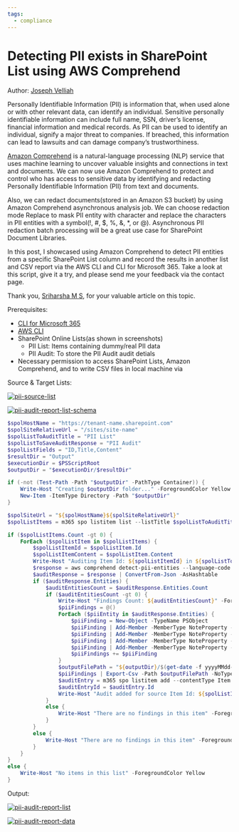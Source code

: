 ```yaml
---
tags:
  - compliance
---
```



# Detecting PII exists in SharePoint List using AWS Comprehend

Author: [Joseph Velliah](https://blog.josephvelliah.com/detecting-pii-exist-in-sharepoint-list-using-aws-comprehend)

Personally Identifiable Information (PII) is information that, when used alone or with other relevant data, can identify an individual. Sensitive personally identifiable information can include full name, SSN, driver’s license, financial information and medical records. As PII can be used to identify an individual, signify a major threat to companies. If breached, this information can lead to lawsuits and can damage company’s trustworthiness.

[Amazon Comprehend](https://aws.amazon.com/comprehend/) is a natural-language processing (NLP) service that uses machine learning to uncover valuable insights and connections in text and documents. We can now use Amazon Comprehend to protect and control who has access to sensitive data by identifying and redacting Personally Identifiable Information (PII) from text and documents.

Also, we can redact documents(stored in an Amazon S3 bucket) by using Amazon Comprehend asynchronous analysis job. We can choose redaction mode Replace to mask PII entity with character and replace the characters in PII entities with a symbol(!, #, $, %, &, \*, or @). Asynchronous PII redaction batch processing will be a great use case for SharePoint Document Libraries.

In this post, I showcased using Amazon Comprehend to detect PII entities from a specific SharePoint List column and record the results in another list and CSV report via the AWS CLI and CLI for Microsoft 365. Take a look at this script, give it a try, and please send me your feedback via the contact page.

Thank you, [Sriharsha M S](https://aws.amazon.com/blogs/machine-learning/detecting-and-redacting-pii-using-amazon-comprehend/), for your valuable article on this topic.

Prerequisites:

- [CLI for Microsoft 365](https://pnp.github.io/cli-microsoft365/)
- [AWS CLI](https://aws.amazon.com/cli/)
- SharePoint Online Lists(as shown in screenshots)
  - PII List: Items containing dummy/real PII data
  - PII Audit: To store the PII Audit audit detials
- Necessary permission to access SharePoint Lists, Amazon Comprehend, and to write CSV files in local machine via

Source & Target Lists:

[![pii-source-list](../../../images/sample-scripts/detecting-pii-exists-in-splist-column/pii-source-list.png)](../../../images/sample-scripts/detecting-pii-exists-in-splist-column/pii-source-list.png)

[![pii-audit-report-list-schema](../../../images/sample-scripts/detecting-pii-exists-in-splist-column/pii-audit-report-list-schema.png)](../../../images/sample-scripts/detecting-pii-exists-in-splist-column/pii-audit-report-list-schema.png)

<Tabs>
  <TabItem value="PowerShell">

  ```powershell
  $spolHostName = "https://tenant-name.sharepoint.com"
  $spolSiteRelativeUrl = "/sites/site-name"
  $spolListToAuditTitle = "PII List"
  $spolListToSaveAuditResponse = "PII Audit"
  $spolListFields = "ID,Title,Content"
  $resultDir = "Output"
  $executionDir = $PSScriptRoot
  $outputDir = "$executionDir/$resultDir"

  if (-not (Test-Path -Path "$outputDir" -PathType Container)) {
      Write-Host "Creating $outputDir folder..." -ForegroundColor Yellow
      New-Item -ItemType Directory -Path "$outputDir"
  }

  $spolSiteUrl = "${spolHostName}${spolSiteRelativeUrl}"
  $spolListItems = m365 spo listitem list --listTitle $spolListToAuditTitle --webUrl $spolSiteUrl --fields $spolListFields -o json | ConvertFrom-Json -AsHashtable

  if ($spolListItems.Count -gt 0) {
      ForEach ($spolListItem in $spolListItems) {
          $spolListItemId = $spolListItem.Id
          $spolListItemContent = $spolListItem.Content
          Write-Host "Auditing Item Id: ${spolListItemId} in ${spolListToAuditTitle}" -ForegroundColor Green
          $response = aws comprehend detect-pii-entities --language-code en --text $spolListItemContent
          $auditResponse = $response | ConvertFrom-Json -AsHashtable
          if ($auditResponse.Entities) {
              $auditEntitiesCount = $auditResponse.Entities.Count
              if ($auditEntitiesCount -gt 0) {
                  Write-Host "Findings Count: ${auditEntitiesCount}" -ForegroundColor Magenta
                  $piiFindings = @()
                  ForEach ($piiEntity in $auditResponse.Entities) {
                      $piiFinding = New-Object -TypeName PSObject
                      $piiFinding | Add-Member -MemberType NoteProperty -Name "Score" -Value $piiEntity.Score
                      $piiFinding | Add-Member -MemberType NoteProperty -Name "Type" -Value $piiEntity.Type
                      $piiFinding | Add-Member -MemberType NoteProperty -Name "BeginOffset" -Value $piiEntity.BeginOffset
                      $piiFinding | Add-Member -MemberType NoteProperty -Name "EndOffset" -Value $piiEntity.EndOffset
                      $piiFindings += $piiFinding
                  }
                  $outputFilePath = "${outputDir}/$(get-date -f yyyyMMdd-HHmmss)-PIIFindings.csv"
                  $piiFindings | Export-Csv -Path $outputFilePath -NoTypeInformation
                  $auditEntry = m365 spo listitem add --contentType Item --listTitle $spolListToSaveAuditResponse --webUrl $spolSiteUrl --Title $spolListToAuditTitle --ItemID $spolListItemId --AuditCount $auditResponse.Entities.Count --AuditResult $outputFilePath -o json | ConvertFrom-Json -AsHashtable
                  $auditEntryId = $auditEntry.Id
                  Write-Host "Audit added for source Item Id: ${spolListItemId} with Item Id ${auditEntryId} in target list ${spolListToSaveAuditResponse}" -ForegroundColor Green
              }
              else {
                  Write-Host "There are no findings in this item" -ForegroundColor Yellow
              }
          }
          else {
              Write-Host "There are no findings in this item" -ForegroundColor Yellow
          }
      }
  }
  else {
      Write-Host "No items in this list" -ForegroundColor Yellow
  }
  ```

  </TabItem>
</Tabs>

Output:

[![pii-audit-report-list](../../../images/sample-scripts/detecting-pii-exists-in-splist-column/pii-audit-report-list.png)](../../../images/sample-scripts/detecting-pii-exists-in-splist-column/pii-audit-report-list.png)

[![pii-audit-report-data](../../../images/sample-scripts/detecting-pii-exists-in-splist-column/pii-audit-report-data.png)](../../../images/sample-scripts/detecting-pii-exists-in-splist-column/pii-audit-report-data.png)

